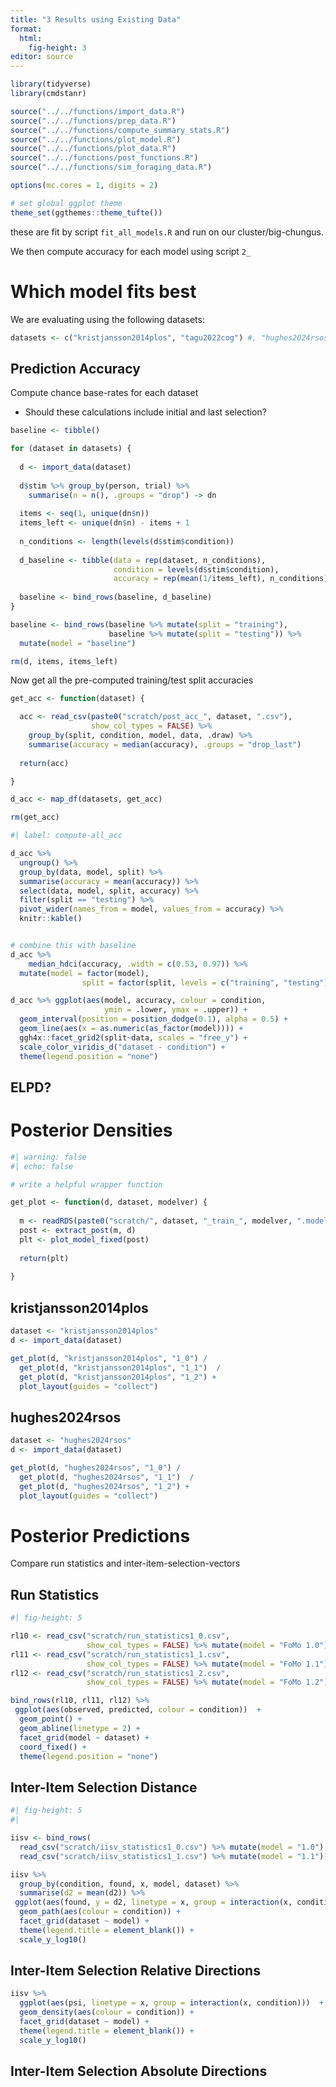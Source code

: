 ```yaml
---
title: "3 Results using Existing Data"
format: 
  html:
    fig-height: 3
editor: source
---
```


```r
library(tidyverse)
library(cmdstanr)

source("../../functions/import_data.R")
source("../../functions/prep_data.R")
source("../../functions/compute_summary_stats.R")
source("../../functions/plot_model.R")
source("../../functions/plot_data.R")
source("../../functions/post_functions.R")
source("../../functions/sim_foraging_data.R")

options(mc.cores = 1, digits = 2)

# set global ggplot theme
theme_set(ggthemes::theme_tufte())
```

these are fit by script `fit_all_models.R` and run on our cluster/big-chungus.

We then compute accuracy for each model using script `2_`

# Which model fits best 

We are evaluating using the following datasets:

```r
datasets <- c("kristjansson2014plos", "tagu2022cog") #, "hughes2024rsos"  "clarke2022qjep
```

## Prediction Accuracy

Compute chance base-rates for each dataset

- Should these calculations include initial and last selection?

```r

baseline <- tibble()

for (dataset in datasets) {
  
  d <- import_data(dataset)
  
  d$stim %>% group_by(person, trial) %>%
    summarise(n = n(), .groups = "drop") -> dn
  
  items <- seq(1, unique(dn$n))
  items_left <- unique(dn$n) - items + 1
  
  n_conditions <- length(levels(d$stim$condition))
  
  d_baseline <- tibble(data = rep(dataset, n_conditions),
                       condition = levels(d$stim$condition),
                       accuracy = rep(mean(1/items_left), n_conditions))
  
  baseline <- bind_rows(baseline, d_baseline)
}

baseline <- bind_rows(baseline %>% mutate(split = "training"),
                      baseline %>% mutate(split = "testing")) %>%
  mutate(model = "baseline")

rm(d, items, items_left)
```

Now get all the pre-computed training/test split accuracies

```r
get_acc <- function(dataset) {

  acc <- read_csv(paste0("scratch/post_acc_", dataset, ".csv"),
                  show_col_types = FALSE) %>%
    group_by(split, condition, model, data, .draw) %>%
    summarise(accuracy = median(accuracy), .groups = "drop_last")
  
  return(acc)

}

d_acc <- map_df(datasets, get_acc)

rm(get_acc)
```

```r
#| label: compute-all_acc

d_acc %>% 
  ungroup() %>%
  group_by(data, model, split) %>%
  summarise(accuracy = mean(accuracy)) %>%
  select(data, model, split, accuracy) %>% 
  filter(split == "testing") %>%
  pivot_wider(names_from = model, values_from = accuracy) %>%
  knitr::kable()


# combine this with baseline
d_acc %>% 
    median_hdci(accuracy, .width = c(0.53, 0.97)) %>%
  mutate(model = factor(model),
                split = factor(split, levels = c("training", "testing"))) -> d_acc

d_acc %>% ggplot(aes(model, accuracy, colour = condition,
                     ymin = .lower, ymax = .upper)) +
  geom_interval(position = position_dodge(0.1), alpha = 0.5) +
  geom_line(aes(x = as.numeric(as_factor(model)))) +
  ggh4x::facet_grid2(split~data, scales = "free_y") +
  scale_color_viridis_d("dataset - condition") + 
  theme(legend.position = "none")
```

## ELPD? 

# Posterior Densities

```r
#| warning: false
#| echo: false

# write a helpful wrapper function

get_plot <- function(d, dataset, modelver) {
  
  m <- readRDS(paste0("scratch/", dataset, "_train_", modelver, ".model"))
  post <- extract_post(m, d)
  plt <- plot_model_fixed(post)
  
  return(plt)
  
}
```

## kristjansson2014plos

```r

dataset <- "kristjansson2014plos"
d <- import_data(dataset)

get_plot(d, "kristjansson2014plos", "1_0") / 
  get_plot(d, "kristjansson2014plos", "1_1")  / 
  get_plot(d, "kristjansson2014plos", "1_2") + 
  plot_layout(guides = "collect")

```

## hughes2024rsos

```r

dataset <- "hughes2024rsos"
d <- import_data(dataset)

get_plot(d, "hughes2024rsos", "1_0") / 
  get_plot(d, "hughes2024rsos", "1_1")  / 
  get_plot(d, "hughes2024rsos", "1_2") + 
  plot_layout(guides = "collect")

```

# Posterior Predictions

Compare run statistics and inter-item-selection-vectors

## Run Statistics

```r
#| fig-height: 5

rl10 <- read_csv("scratch/run_statistics1_0.csv", 
                 show_col_types = FALSE) %>% mutate(model = "FoMo 1.0")
rl11 <- read_csv("scratch/run_statistics1_1.csv", 
                 show_col_types = FALSE) %>% mutate(model = "FoMo 1.1")
rl12 <- read_csv("scratch/run_statistics1_2.csv", 
                 show_col_types = FALSE) %>% mutate(model = "FoMo 1.2")

bind_rows(rl10, rl11, rl12) %>%
 ggplot(aes(observed, predicted, colour = condition))  +
  geom_point() + 
  geom_abline(linetype = 2) + 
  facet_grid(model ~ dataset) + 
  coord_fixed() +
  theme(legend.position = "none")
```


## Inter-Item Selection Distance

```r
#| fig-height: 5
#|

iisv <- bind_rows(
  read_csv("scratch/iisv_statistics1_0.csv") %>% mutate(model = "1.0"),
  read_csv("scratch/iisv_statistics1_1.csv") %>% mutate(model = "1.1"))

iisv %>%
  group_by(condition, found, x, model, dataset) %>%
  summarise(d2 = mean(d2)) %>%
 ggplot(aes(found, y = d2, linetype = x, group = interaction(x, condition)))  +
  geom_path(aes(colour = condition)) + 
  facet_grid(dataset ~ model) +
  theme(legend.title = element_blank()) + 
  scale_y_log10()
```

## Inter-Item Selection Relative Directions

```r

iisv %>%
  ggplot(aes(psi, linetype = x, group = interaction(x, condition)))  +
  geom_density(aes(colour = condition)) + 
  facet_grid(dataset ~ model) +
  theme(legend.title = element_blank()) + 
  scale_y_log10()
```

## Inter-Item Selection Absolute Directions

